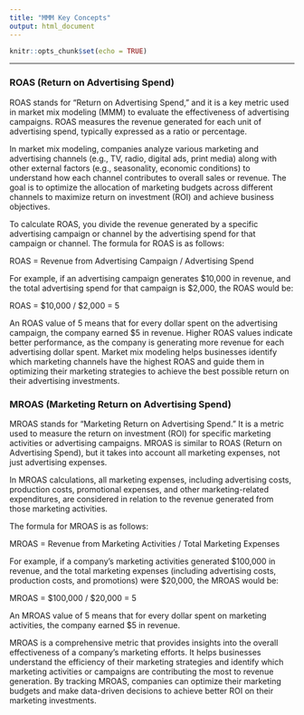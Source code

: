 ```yaml
---
title: "MMM Key Concepts"
output: html_document
---
```


```r
knitr::opts_chunk$set(echo = TRUE)
```

---

### ROAS (Return on Advertising Spend)
ROAS stands for "Return on Advertising Spend," and it is a key metric used in market mix modeling (MMM) to evaluate the effectiveness of advertising campaigns. ROAS measures the revenue generated for each unit of advertising spend, typically expressed as a ratio or percentage.

In market mix modeling, companies analyze various marketing and advertising channels (e.g., TV, radio, digital ads, print media) along with other external factors (e.g., seasonality, economic conditions) to understand how each channel contributes to overall sales or revenue. The goal is to optimize the allocation of marketing budgets across different channels to maximize return on investment (ROI) and achieve business objectives.

To calculate ROAS, you divide the revenue generated by a specific advertising campaign or channel by the advertising spend for that campaign or channel. The formula for ROAS is as follows:

ROAS = Revenue from Advertising Campaign / Advertising Spend

For example, if an advertising campaign generates $10,000 in revenue, and the total advertising spend for that campaign is $2,000, the ROAS would be:

ROAS = $10,000 / $2,000 = 5

An ROAS value of 5 means that for every dollar spent on the advertising campaign, the company earned $5 in revenue. Higher ROAS values indicate better performance, as the company is generating more revenue for each advertising dollar spent. Market mix modeling helps businesses identify which marketing channels have the highest ROAS and guide them in optimizing their marketing strategies to achieve the best possible return on their advertising investments.

### MROAS (Marketing Return on Advertising Spend)
MROAS stands for "Marketing Return on Advertising Spend." It is a metric used to measure the return on investment (ROI) for specific marketing activities or advertising campaigns. MROAS is similar to ROAS (Return on Advertising Spend), but it takes into account all marketing expenses, not just advertising expenses.

In MROAS calculations, all marketing expenses, including advertising costs, production costs, promotional expenses, and other marketing-related expenditures, are considered in relation to the revenue generated from those marketing activities.

The formula for MROAS is as follows:

MROAS = Revenue from Marketing Activities / Total Marketing Expenses

For example, if a company's marketing activities generated $100,000 in revenue, and the total marketing expenses (including advertising costs, production costs, and promotions) were $20,000, the MROAS would be:

MROAS = $100,000 / $20,000 = 5

An MROAS value of 5 means that for every dollar spent on marketing activities, the company earned $5 in revenue.

MROAS is a comprehensive metric that provides insights into the overall effectiveness of a company's marketing efforts. It helps businesses understand the efficiency of their marketing strategies and identify which marketing activities or campaigns are contributing the most to revenue generation. By tracking MROAS, companies can optimize their marketing budgets and make data-driven decisions to achieve better ROI on their marketing investments.